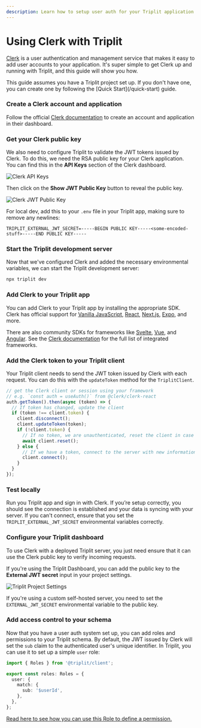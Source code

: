 ```yaml
---
description: Learn how to setup user auth for your Triplit application with Clerk.
---
```



# Using Clerk with Triplit

[Clerk](https://clerk.com) is a user authentication and management service that makes it easy to add user accounts to your application. It's super simple to get Clerk up and running with Triplit, and this guide will show you how.

<Callout>
  This guide assumes you have a Triplit project set up. If you don't have one,
  you can create one by following the [Quick Start](/quick-start) guide.
</Callout>

<Steps>

### Create a Clerk account and application

Follow the official [Clerk documentation](https://docs.clerk.dev/) to create an account and application in their dashboard.

### Get your Clerk public key

We also need to configure Triplit to validate the JWT tokens issued by Clerk. To do this, we need the RSA public key for your Clerk application. You can find this in the **API Keys** section of the Clerk dashboard.

![Clerk API Keys](/clerk-auth-guide/api-keys-overview.png)

Then click on the **Show JWT Public Key** button to reveal the public key.

![Clerk JWT Public Key](/clerk-auth-guide/api-keys-public-key.png)

For local dev, add this to your `.env` file in your Triplit app, making sure to remove any newlines:

```env copy
TRIPLIT_EXTERNAL_JWT_SECRET=-----BEGIN PUBLIC KEY-----<some-encoded-stuff>-----END PUBLIC KEY-----
```

### Start the Triplit development server

Now that we've configured Clerk and added the necessary environmental variables, we can start the Triplit development server:

```bash
npx triplit dev
```

### Add Clerk to your Triplit app

You can add Clerk to your Triplit app by installing the appropriate SDK. Clerk has official support for [Vanilla JavaScript](https://clerk.com/docs/quickstarts/javascript), [React](https://clerk.com/docs/quickstarts/react), [Next.js](https://clerk.com/docs/quickstarts/nextjs), [Expo](https://clerk.com/docs/quickstarts/expo), and more.

There are also community SDKs for frameworks like [Svelte](https://github.com/markjaquith/clerk-sveltekit), [Vue](https://vue-clerk.vercel.app/), and [Angular](https://github.com/anagstef/ngx-clerk?tab=readme-ov-file#ngx-clerk). See the [Clerk documentation](https://clerk.com/docs) for the full list of integrated frameworks.

### Add the Clerk token to your Triplit client

Your Triplit client needs to send the JWT token issued by Clerk with each request. You can do this with the `updateToken` method for the `TriplitClient`.

```ts copy
// get the Clerk client or session using your framework
// e.g. `const auth = useAuth()` from @clerk/clerk-react
auth.getToken().then(async (token) => {
  // If token has changed, update the client
  if (token !== client.token) {
    client.disconnect();
    client.updateToken(token);
    if (!client.token) {
      // If no token, we are unauthenticated, reset the client in case there is any data for the previous session stored
      await client.reset();
    } else {
      // If we have a token, connect to the server with new information
      client.connect();
    }
  }
});
```

### Test locally

Run you Triplit app and sign in with Clerk. If you’re setup correctly, you should see the connection is established and your data is syncing with your server. If you can't connect, ensure that you set the `TRIPLIT_EXTERNAL_JWT_SECRET` environmental variables correctly.

### Configure your Triplit dashboard

To use Clerk with a deployed Triplit server, you just need ensure that it can use the Clerk public key to verify incoming requests.

If you're using the Triplit Dashboard, you can add the public key to the **External JWT secret** input in your project settings.

![Triplit Project Settings](/dashboard-screenshots/authentication.png)

If you're using a custom self-hosted server, you need to set the `EXTERNAL_JWT_SECRET` environmental variable to the public key.

### Add access control to your schema

Now that you have a user auth system set up, you can add roles and permissions to your Triplit schema. By default, the JWT issued by Clerk will set the `sub` claim to the authenticated user's unique identifier. In Triplit, you can use it to set up a simple `user` role:

```ts copy
import { Roles } from '@triplit/client';

export const roles: Roles = {
  user: {
    match: {
      sub: '$userId',
    },
  },
};
```

[Read here to see how you can use this Role to define a permission.](/schemas/permissions)

</Steps>
